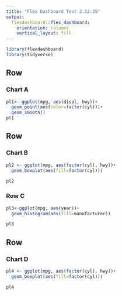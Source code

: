 ```yaml
---
title: "Flex Dashboard Test 2.12.25"
output: 
  flexdashboard::flex_dashboard:
    orientation: columns
    vertical_layout: fill
---
```


```r
library(flexdashboard)
library(tidyverse)
```

Row {data-width=650}
-----------------------------------------------------------------------

### Chart A

```r
pl1<- ggplot(mpg, aes(displ, hwy))+
  geom_point(aes(color=factor(cyl)))+
  geom_smooth()
pl1

```

Row {data-width=350}
-----------------------------------------------------------------------

### Chart B

```r
pl2 <- ggplot(mpg, aes(factor(cyl), hwy))+
  geom_boxplot(aes(fill=factor(cyl)))

pl2

```

### Row C

```r

pl3<-ggplot(mpg, aes(year))+
  geom_histogram(aes(fill=manufacturer))

pl3
```

Row {data-width=500}
-----------------------------------------------------------------------

### Chart D

```r
pl4 <- ggplot(mpg, aes(factor(cyl), hwy))+
  geom_boxplot(aes(fill=factor(cyl)))

pl4

```

